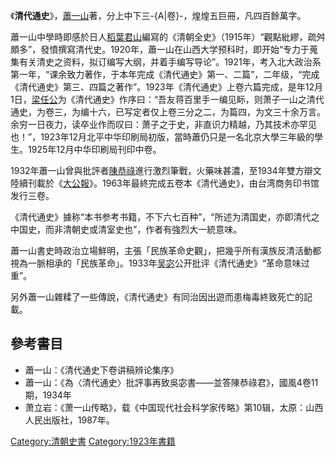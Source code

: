 《'''清代通史'''》，[[蕭一山|蕭一山]]著，分上中下三-{A|卷}-，煌煌五巨冊，凡四百餘萬字。

蕭一山中學時即感於日人[[稻葉君山|稻葉君山]]編寫的《清朝全史》（1915年）“觀點紕繆，疏舛頗多”，發憤撰寫清代史。1920年，蕭一山在山西大学预科时，即开始“专力于蒐集有关清史之资料，拟订编写大纲，并着手编写导论”。1921年，考入北大政治系第一年，“课余致力著作，于本年完成《清代通史》第一、二篇”，二年级，“完成《清代通史》第三、四篇之著作”。1923年《清代通史》上卷六篇完成，是年12月1日，[[梁任公|梁任公]]为《清代通史》作序曰：“吾友蒋百里手一编见眎，则萧子一山之清代通史，为卷三，为编十六，已写定者仅上卷三分之二，为篇四，为文三十余万言。余穷一日夜力，读卒业作而叹曰：萧子之于史，非直识力精越，乃其技术亦罕见也！”，1923年12月北平中华印刷局初版，當時蕭仍只是一名北京大學三年級的學生。1925年12月中华印刷局刊印中卷。

1932年蕭一山曾與批評者[[陳恭祿|陳恭祿]]進行激烈筆戰，火藥味甚濃，至1934年雙方辯文陸續刊載於《[[大公報|大公報]]》。1963年最終完成五卷本《清代通史》，由台湾商务印书馆发行三卷。

《清代通史》據称“本书参考书籍，不下六七百种”，“所述为清国史，亦即清代之中国史，而非清朝史或清室史也”，作者有強烈大一統意味{{what}}。

蕭一山書史時政治立場鮮明，主張「民族革命史觀」，把幾乎所有漢族反清活動都視為一脈相承的「民族革命」。1933年[[吴宓|吴宓]]公开批评《清代通史》“革命意味过重”。

另外蕭一山雜糅了一些傳說，《清代通史》有同治因出遊而患梅毒終致死亡的記載。

==參考書目==
* 蕭一山：《清代通史下卷讲稿辨论集序》
* 蕭一山：《為〈清代通史〉批評事再致吳宓書——並答陳恭祿君》，國風4卷11期，1934年
* 萧立岩：《萧一山传略》，载《中国现代社会科学家传略》第10辑，太原：山西人民出版社，1987年。

[[Category:清朝史書|Category:清朝史書]]
[[Category:1923年書籍|Category:1923年書籍]]